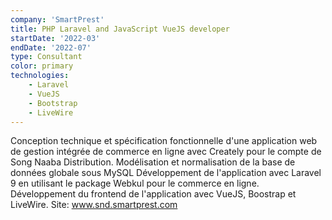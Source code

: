```yaml
---
company: 'SmartPrest'
title: PHP Laravel and JavaScript VueJS developer  
startDate: '2022-03'
endDate: '2022-07'
type: Consultant
color: primary
technologies: 
    - Laravel
    - VueJS
    - Bootstrap
    - LiveWire
---
```

Conception technique et spécification fonctionnelle d'une
application web de gestion intégrée de commerce en ligne avec
Creately pour le compte de Song Naaba Distribution.
Modélisation et normalisation de la base de données globale sous
MySQL
Développement de l'application avec Laravel 9 en utilisant le
package Webkul pour le commerce en ligne.
Développement du frontend de l'application avec VueJS, Boostrap
et LiveWire.
Site: www.snd.smartprest.com
